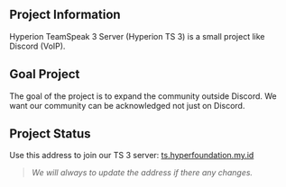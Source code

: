 ## Project Information
Hyperion TeamSpeak 3 Server (Hyperion TS 3) is a small project like Discord (VoIP).

## Goal Project
The goal of the project is to expand the community outside Discord. We want our community can be acknowledged not just on Discord.

## Project Status
Use this address to join our TS 3 server: [ts.hyperfoundation.my.id](ts3server:/ts.hyperfoundation.my.id)

> *We will always to update the address if there any changes.*